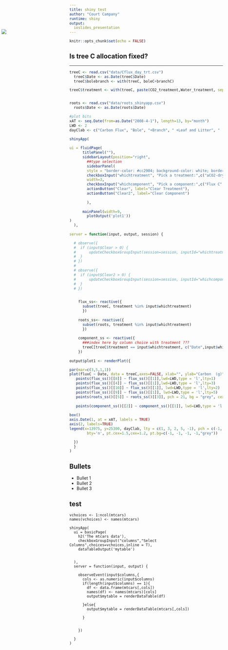 ```yaml
---
title: shiny test
author: "Court Campany"
runtime: shiny
output:
  ioslides_presentation
---
```


```r
knitr::opts_chunk$set(echo = FALSE)
```

## 

<IMG STYLE="position:absolute; TOP:150px; LEFT:5px;"  SRC="img/pce_paper.PNG">


## Is tree C allocation fixed?
<hr>


```r
treeC <- read.csv("data/Cflux_day_trt.csv")
  treeC$Date <- as.Date(treeC$Date)
  treeC$bolebranch <- with(treeC, boleC+branchC)

treeC$treatment <- with(treeC, paste(CO2_treatment,Water_treatment, sep="-"))


roots <- read.csv("data/roots_shinyapp.csv")
  roots$Date <- as.Date(roots$Date)

#plot bits
xAT <- seq.Date(from=as.Date("2008-4-1"), length=13, by="month")
LWD <- 2 
dayClab <- c("Carbon Flux", "Bole", "+Branch", " +Leaf and Litter", "  +Root")

shinyApp(
  
ui = fluidPage(
      titlePanel(""),
      sidebarLayout(position="right",
        ##type selection
        sidebarPanel(
        style = "border-color: #cc2904; background-color: white; border-style:dotted;border-width:thick",
        checkboxInput("whichtreatment", "Pick a treatment:",c("aCO2-dry" = "ambient-dry", "aCO2-wet" =                            "ambient-wet", "eCO2-dry" = "elevated-dry", "eCO2-wet" = "elevated-wet"),                                    selected="ambient-wet"),
        width=3,
        checkboxInput("whichcomponent", "Pick a component:",c("Flux C" = "fluxC", "Leaves" = "aboveC",                               "Boles" = "boleC",  "Branches" = "bolebranch")),
        actionButton("Clear", label="Clear Treatment"),
        actionButton("Clear2", label="Clear Component")
        
        ),
  
      mainPanel(width=9,
        plotOutput('plot1'))
)
  ),
  
server = function(input, output, session) {

  # observe({
  #  if (input$Clear > 0) {
  #      updateCheckboxGroupInput(session=session, inputId="whichtreatment",                                                choices=c("aCO2-dry","aCO2-wet","eCO2-dry", "eCO2-wet"), selected=NULL)
  #  }
  # })
  #   
  # observe({
  #  if (input$Clear2 > 0) {
  #      updateCheckboxGroupInput(session=session, inputId="whichcomponent",                                                choices=c("Flux C","Leaves","Boles", "Branches"), selected=NULL)
  #  }
  # })
  

    flux_ss<- reactive({
      subset(treeC, treatment %in% input$whichtreatment)
      })
    
    roots_ss<- reactive({
      subset(roots, treatment %in% input$whichtreatment)
      })
    
    component_ss <- reactive({
      ###index here by column choice with treatment ???
      treeC[treeC$treatment == input$whichtreatment, c("Date",input$whichcomponent, "treatment")]
    })
    
output$plot1 <- renderPlot({

par(mar=c(3,5,1,1))        
plot(fluxC ~ Date, data = treeC,axes=FALSE, xlab="", ylab="Carbon  (g)", ylim=c(0, 25000),type='n')
   points(flux_ss()[[8]] ~ flux_ss()[[1]],lwd=LWD,type = 'l',lty=1)
   points(flux_ss()[[4]] ~ flux_ss()[[1]],lwd=LWD,type = 'l',lty=3)
   points(flux_ss()[[10]] ~ flux_ss()[[1]], lwd=LWD,type = 'l',lty=2)
   points(flux_ss()[[9]] ~ flux_ss()[[1]], lwd=LWD,type = 'l',lty=5)
   points(roots_ss()[[5]] ~ roots_ss()[[3]], pch = 21, bg = "grey", cex=2)
   
   points(component_ss()[[2]] ~ component_ss()[[1]], lwd=LWD,type = 'l',lty=5, col="red")
   
box()
axis.Date(1, at = xAT, labels = TRUE)
axis(2, labels=TRUE)
legend(x=13975, y=25300, dayClab, lty = c(1, 3, 2, 5, -1), pch = c(-1, -1, -1, -1, 21),lwd=LWD,  
        bty='n', pt.cex=1.5,cex=1.2, pt.bg=c(-1, -1, -1, -1,"grey"))

  })
  }
)
```

## Bullets

- Bullet 1
- Bullet 2
- Bullet 3

## test

```r2
vchoices <- 1:ncol(mtcars)
names(vchoices) <- names(mtcars)

shinyApp(
  ui = basicPage(
    h2('The mtcars data'),
    checkboxGroupInput("columns","Select Columns",choices=vchoices,inline = T),
    dataTableOutput('mytable')


  ),
  server = function(input, output) {

    observeEvent(input$columns,{
      cols <- as.numeric(input$columns)
      if(length(input$columns) == 1){
        df <- data.frame(mtcars[,cols])
        names(df) <- names(mtcars)[cols]
        output$mytable = renderDataTable(df)

      }else{
        output$mytable = renderDataTable(mtcars[,cols])

      }


    })

  }
)
```



